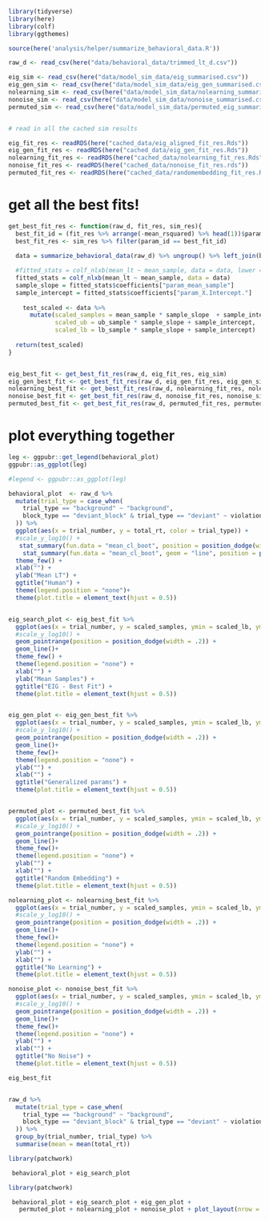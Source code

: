 
```r
library(tidyverse)
library(here)
library(colf)
library(ggthemes)

source(here('analysis/helper/summarize_behavioral_data.R'))

raw_d <- read_csv(here("data/behavioral_data/trimmed_lt_d.csv"))

eig_sim <- read_csv(here("data/model_sim_data/eig_summarised.csv"))
eig_gen_sim <- read_csv(here("data/model_sim_data/eig_gen_summarised.csv"))
nolearning_sim <- read_csv(here("data/model_sim_data/nolearning_summarised.csv"))
nonoise_sim <- read_csv(here("data/model_sim_data/nonoise_summarised.csv"))
permuted_sim <- read_csv(here("data/model_sim_data/permuted_eig_summarised.csv"))


# read in all the cached sim results 

eig_fit_res <- readRDS(here("cached_data/eig_aligned_fit_res.Rds"))
eig_gen_fit_res <- readRDS(here("cached_data/eig_gen_fit_res.Rds"))
nolearning_fit_res <- readRDS(here("cached_data/nolearning_fit_res.Rds"))
nonoise_fit_res <- readRDS(here("cached_data/nonoise_fit_res.rds"))
permuted_fit_res <- readRDS(here("cached_data/randomembedding_fit_res.Rds"))

```

# get all the best fits!




```r
get_best_fit_res <- function(raw_d, fit_res, sim_res){
  best_fit_id = (fit_res %>% arrange(-mean_rsquared) %>% head(1))$param_id
  best_fit_res <- sim_res %>% filter(param_id == best_fit_id) 
  
  data = summarize_behavioral_data(raw_d) %>% ungroup() %>% left_join(best_fit_res %>% ungroup(), by = c("trial_number", "trial_type"))

  #fitted_stats = colf_nlxb(mean_lt ~ mean_sample, data = data, lower = c(-Inf, 0.001))
  fitted_stats = colf_nlxb(mean_lt ~ mean_sample, data = data)
  sample_slope = fitted_stats$coefficients["param_mean_sample"]
  sample_intercept = fitted_stats$coefficients["param_X.Intercept."]
    
    test_scaled <- data %>% 
      mutate(scaled_samples = mean_sample * sample_slope  + sample_intercept, 
             scaled_ub = ub_sample * sample_slope + sample_intercept, 
             scaled_lb = lb_sample * sample_slope + sample_intercept)
  
  return(test_scaled)
}


eig_best_fit <- get_best_fit_res(raw_d, eig_fit_res, eig_sim)
eig_gen_best_fit <- get_best_fit_res(raw_d, eig_gen_fit_res, eig_gen_sim)
nolearning_best_fit <- get_best_fit_res(raw_d, nolearning_fit_res, nolearning_sim)
nonoise_best_fit <- get_best_fit_res(raw_d, nonoise_fit_res, nonoise_sim)
permuted_best_fit <- get_best_fit_res(raw_d, permuted_fit_res, permuted_sim)


```


# plot everything together 

```r
leg <- ggpubr::get_legend(behavioral_plot)
ggpubr::as_ggplot(leg)
```


```r

#legend <- ggpubr::as_ggplot(leg)

behavioral_plot  <- raw_d %>% 
  mutate(trial_type = case_when(
    trial_type == "background" ~ "background", 
    block_type == "deviant_block" & trial_type == "deviant" ~ violation_type
  )) %>% 
  ggplot(aes(x = trial_number, y = total_rt, color = trial_type)) + 
  #scale_y_log10() +
   stat_summary(fun.data = "mean_cl_boot", position = position_dodge(width = .2)) + 
    stat_summary(fun.data = "mean_cl_boot", geom = "line", position = position_dodge(width = .2)) + 
  theme_few() + 
  xlab("") + 
  ylab("Mean LT") + 
  ggtitle("Human") + 
  theme(legend.position = "none")+ 
  theme(plot.title = element_text(hjust = 0.5))


eig_search_plot <- eig_best_fit %>% 
  ggplot(aes(x = trial_number, y = scaled_samples, ymin = scaled_lb, ymax = scaled_ub, color  = trial_type)) + 
  #scale_y_log10() + 
  geom_pointrange(position = position_dodge(width = .2)) + 
  geom_line()+
  theme_few() + 
  theme(legend.position = "none") + 
  xlab("") + 
  ylab("Mean Samples") + 
  ggtitle("EIG - Best Fit") + 
  theme(plot.title = element_text(hjust = 0.5))


eig_gen_plot <- eig_gen_best_fit %>% 
  ggplot(aes(x = trial_number, y = scaled_samples, ymin = scaled_lb, ymax = scaled_ub, color  = trial_type)) + 
  #scale_y_log10() + 
  geom_pointrange(position = position_dodge(width = .2)) + 
  geom_line()+
  theme_few()+ 
  theme(legend.position = "none") + 
  ylab("") + 
  xlab("") + 
  ggtitle("Generalized params") + 
  theme(plot.title = element_text(hjust = 0.5))


permuted_plot <- permuted_best_fit %>% 
  ggplot(aes(x = trial_number, y = scaled_samples, ymin = scaled_lb, ymax = scaled_ub, color  = trial_type)) + 
  #scale_y_log10() + 
  geom_pointrange(position = position_dodge(width = .2)) + 
  geom_line()+
  theme_few()+ 
  theme(legend.position = "none") + 
  ylab("") + 
  xlab("") + 
  ggtitle("Random Embedding") + 
  theme(plot.title = element_text(hjust = 0.5))

nolearning_plot <- nolearning_best_fit %>% 
  ggplot(aes(x = trial_number, y = scaled_samples, ymin = scaled_lb, ymax = scaled_ub, color  = trial_type)) + 
  #scale_y_log10() + 
  geom_pointrange(position = position_dodge(width = .2)) + 
  geom_line()+
  theme_few()+ 
  theme(legend.position = "none") + 
  ylab("") + 
  xlab("") + 
  ggtitle("No Learning") + 
  theme(plot.title = element_text(hjust = 0.5))

nonoise_plot <- nonoise_best_fit %>% 
  ggplot(aes(x = trial_number, y = scaled_samples, ymin = scaled_lb, ymax = scaled_ub, color  = trial_type)) + 
  #scale_y_log10() + 
  geom_pointrange(position = position_dodge(width = .2)) + 
  geom_line()+
  theme_few()+ 
  theme(legend.position = "none") + 
  ylab("") + 
  xlab("") + 
  ggtitle("No Noise") + 
  theme(plot.title = element_text(hjust = 0.5))


```

```r
eig_best_fit


raw_d %>% 
  mutate(trial_type = case_when(
    trial_type == "background" ~ "background", 
    block_type == "deviant_block" & trial_type == "deviant" ~ violation_type
  )) %>% 
  group_by(trial_number, trial_type) %>% 
  summarise(mean = mean(total_rt))
```

```r
library(patchwork)

 behavioral_plot + eig_search_plot
```


```r
library(patchwork)

 behavioral_plot + eig_search_plot + eig_gen_plot + 
   permuted_plot + nolearning_plot + nonoise_plot + plot_layout(nrow = 2, widths = c(1, 1, 1))
```

